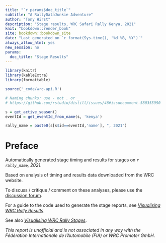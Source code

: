 ```yaml
---
title: "`r params$doc_title`"
subtitle: "A RallyDataJunkie Adventure"
author: "Tony Hirst"
description: "Stage results, WRC Safari Rally Kenya, 2021"
knit: "bookdown::render_book"
site: bookdown::bookdown_site
date: "Last generated on `r format(Sys.time(), '%d %B, %Y')`"
always_allow_html: yes
new_session: no
params:
  doc_title: "Stage Results"
---
```


```r
library(knitr)
library(kableExtra)
library(formattable)

source('_code/wrc-api.R')

# Naming chunks: use - not . or _
# https://github.com/rstudio/distill/issues/46#issuecomment-580355990
```

```r
s = get_active_season()
eventId = get_eventId_from_name(s, 'kenya')

rally_name = paste0(s[s$id==eventId,'name'], ", 2021")
```

# Preface {-}

Automatically generated stage timing and results for stages on *`r rally_name`, 2021*.

Based on analysis of timing and results data downloaded from the WRC website.

To discuss / critique / comment on these analyses, please use the [discussion forum](http://discussions.rallydatajunkie.com/).

For a guide to the code used to generate the stage reports, see [*Visualising WRC Rally Results*](https://rallydatajunkie.com/visualising-wrc-rally-results).

See also [*Visualising WRC Rally Stages*](https://rallydatajunkie.com/visualising-rally-stages/).

*This report is unofficial and is not associated in any way with the Fédération Internationale de l’Automobile (FIA) or WRC Promoter GmbH.*